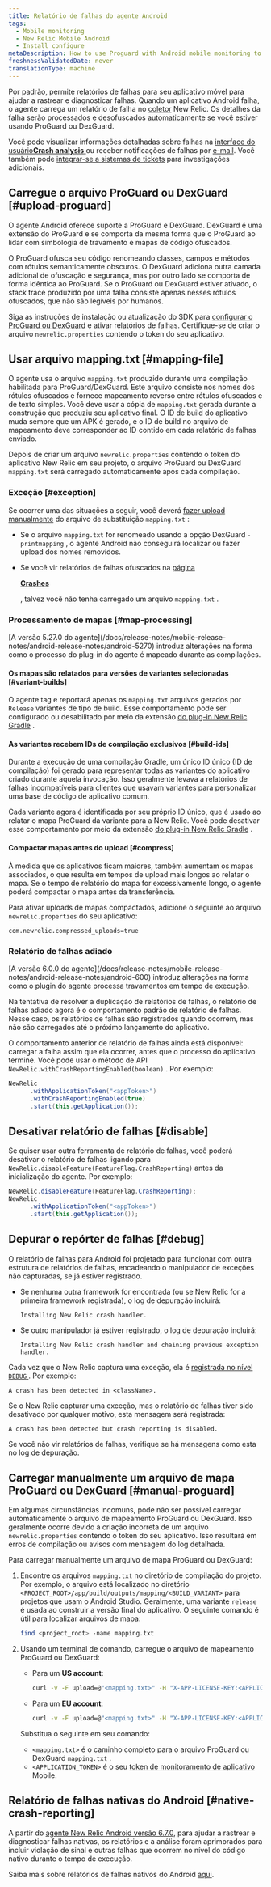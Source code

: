 ```yaml
---
title: Relatório de falhas do agente Android
tags:
  - Mobile monitoring
  - New Relic Mobile Android
  - Install configure
metaDescription: How to use Proguard with Android mobile monitoring to automatically process and de-obfuscate crash details.
freshnessValidatedDate: never
translationType: machine
---
```


Por padrão, <InlinePopover type="mobile"/>permite relatórios de falhas para seu aplicativo móvel para ajudar a rastrear e diagnosticar falhas. Quando um aplicativo Android falha, o agente carrega um relatório de falha no [coletor](/docs/accounts-partnerships/education/getting-started-new-relic/glossary#collector) New Relic. Os detalhes da falha serão processados e desofuscados automaticamente se você estiver usando ProGuard ou DexGuard.

Você pode visualizar informações detalhadas sobre falhas na [interface do usuário<DoNotTranslate>**Crash analysis**</DoNotTranslate> ](/docs/mobile-monitoring/mobile-monitoring-ui/crashes/crash-analysis-group-filter-your-crashes)ou receber notificações de falhas por [e-mail](/docs/mobile-monitoring/mobile-monitoring-ui/crashes/receive-crash-notifications-email). Você também pode [integrar-se a sistemas de tickets](/docs/mobile-monitoring/mobile-monitoring-ui/crashes/file-tickets-mobile-app-crashes) para investigações adicionais.

## Carregue o arquivo ProGuard ou DexGuard [#upload-proguard]

O agente Android oferece suporte a ProGuard e DexGuard. DexGuard é uma extensão do ProGuard e se comporta da mesma forma que o ProGuard ao lidar com simbologia de travamento e mapas de código ofuscados.

O ProGuard ofusca seu código renomeando classes, campos e métodos com rótulos semanticamente obscuros. O DexGuard adiciona outra camada adicional de ofuscação e segurança, mas por outro lado se comporta de forma idêntica ao ProGuard. Se o ProGuard ou DexGuard estiver ativado, o stack trace produzido por uma falha consiste apenas nesses rótulos ofuscados, que não são legíveis por humanos.

Siga as instruções de instalação ou atualização do SDK para [configurar o ProGuard ou DexGuard](/docs/mobile-monitoring/new-relic-mobile-android/install-configure/configure-proguard-or-dexguard-android-apps) e ativar relatórios de falhas. Certifique-se de criar o arquivo `newrelic.properties` contendo o token do seu aplicativo.

## Usar arquivo mapping.txt [#mapping-file]

O agente usa o arquivo `mapping.txt` produzido durante uma compilação habilitada para ProGuard/DexGuard. Este arquivo consiste nos nomes dos rótulos ofuscados e fornece mapeamento reverso entre rótulos ofuscados e de texto simples. Você deve usar a cópia de `mapping.txt` gerada durante a construção que produziu seu aplicativo final. O ID de build do aplicativo muda sempre que um APK é gerado, e o ID de build no arquivo de mapeamento deve corresponder ao ID contido em cada relatório de falhas enviado.

Depois de criar um arquivo `newrelic.properties` contendo o token do aplicativo New Relic em seu projeto, o arquivo ProGuard ou DexGuard `mapping.txt` será carregado automaticamente após cada compilação.

### Exceção [#exception]

Se ocorrer uma das situações a seguir, você deverá [fazer upload manualmente](#manual-proguard) do arquivo de substituição `mapping.txt` :

* Se o arquivo `mapping.txt` for renomeado usando a opção DexGuard `-printmapping` , o agente Android não conseguirá localizar ou fazer upload dos nomes removidos.

* Se você vir relatórios de falhas ofuscados na [página](/docs/mobile-monitoring/mobile-monitoring-ui/crashes/mobile-apps-crashes-dashboard)

  <DoNotTranslate>[**Crashes**](/docs/mobile-monitoring/mobile-monitoring-ui/crashes/mobile-apps-crashes-dashboard)</DoNotTranslate>

  [ ](/docs/mobile-monitoring/mobile-monitoring-ui/crashes/mobile-apps-crashes-dashboard), talvez você não tenha carregado um arquivo `mapping.txt` .

### Processamento de mapas [#map-processing]

<Callout variant="important">
  [A versão 5.27.0 do agente](/docs/release-notes/mobile-release-notes/android-release-notes/android-5270) introduz alterações na forma como o processo do plug-in do agente é mapeado durante as compilações.
</Callout>

#### Os mapas são relatados para versões de variantes selecionadas [#variant-builds]

O agente tag e reportará apenas os `mapping.txt` arquivos gerados por `Release` variantes de tipo de build. Esse comportamento pode ser configurado ou desabilitado por meio da extensão [do plug-in New Relic Gradle](/docs/mobile-monitoring/new-relic-mobile-android/install-configure/configure-agent-gradle-plugin-extension) .

#### As variantes recebem IDs de compilação exclusivos [#build-ids]

Durante a execução de uma compilação Gradle, um único ID único (ID de compilação) foi gerado para representar todas as variantes do aplicativo criado durante aquela invocação. Isso geralmente levava a relatórios de falhas incompatíveis para clientes que usavam variantes para personalizar uma base de código de aplicativo comum.

Cada variante agora é identificada por seu próprio ID único, que é usado ao relatar o mapa ProGuard da variante para a New Relic. Você pode desativar esse comportamento por meio da extensão [do plug-in New Relic Gradle](/docs/mobile-monitoring/new-relic-mobile-android/install-configure/configure-agent-gradle-plugin-extension) .

#### Compactar mapas antes do upload [#compress]

À medida que os aplicativos ficam maiores, também aumentam os mapas associados, o que resulta em tempos de upload mais longos ao relatar o mapa. Se o tempo de relatório do mapa for excessivamente longo, o agente poderá compactar o mapa antes da transferência.

Para ativar uploads de mapas compactados, adicione o seguinte ao arquivo `newrelic.properties` do seu aplicativo:

```properties
com.newrelic.compressed_uploads=true
```

### Relatório de falhas adiado

<Callout variant="important">
  [A versão 6.0.0 do agente](/docs/release-notes/mobile-release-notes/android-release-notes/android-600) introduz alterações na forma como o plugin do agente processa travamentos em tempo de execução.
</Callout>

Na tentativa de resolver a duplicação de relatórios de falhas, o relatório de falhas adiado agora é o comportamento padrão de relatório de falhas. Nesse caso, os relatórios de falhas são registrados quando ocorrem, mas não são carregados até o próximo lançamento do aplicativo.

O comportamento anterior de relatório de falhas ainda está disponível: carregar a falha assim que ela ocorrer, antes que o processo do aplicativo termine. Você pode usar o método de API `NewRelic.withCrashReportingEnabled(boolean)` . Por exemplo:

```java
NewRelic
      .withApplicationToken("<appToken>")
      .withCrashReportingEnabled(true)
      .start(this.getApplication());
```

## Desativar relatório de falhas [#disable]

Se quiser usar outra ferramenta de relatório de falhas, você poderá desativar o relatório de falhas ligando para `NewRelic.disableFeature(FeatureFlag.CrashReporting)` antes da inicialização do agente. Por exemplo:

```java
NewRelic.disableFeature(FeatureFlag.CrashReporting);
NewRelic
      .withApplicationToken("<appToken>")
      .start(this.getApplication());
```

## Depurar o repórter de falhas [#debug]

O relatório de falhas para Android foi projetado para funcionar com outra estrutura de relatórios de falhas, encadeando o manipulador de exceções não capturadas, se já estiver registrado.

* Se nenhuma outra framework for encontrada (ou se New Relic for a primeira framework registrada), o log de depuração incluirá:

  ```
  Installing New Relic crash handler.
  ```

* Se outro manipulador já estiver registrado, o log de depuração incluirá:

  ```
  Installing New Relic crash handler and chaining previous exception handler.
  ```

Cada vez que o New Relic captura uma exceção, ela é [registrada no nível `DEBUG` ](/docs/mobile-monitoring/new-relic-mobile-android/api-guides/android-agent-configuration-feature-flags#logging). Por exemplo:

```
A crash has been detected in <className>.
```

Se o New Relic capturar uma exceção, mas o relatório de falhas tiver sido desativado por qualquer motivo, esta mensagem será registrada:

```
A crash has been detected but crash reporting is disabled.
```

Se você não vir relatórios de falhas, verifique se há mensagens como esta no log de depuração.

## Carregar manualmente um arquivo de mapa ProGuard ou DexGuard [#manual-proguard]

Em algumas circunstâncias incomuns, pode não ser possível carregar automaticamente o arquivo de mapeamento ProGuard ou DexGuard. Isso geralmente ocorre devido à criação incorreta de um arquivo `newrelic.properties` contendo o token do seu aplicativo. Isso resultará em erros de compilação ou avisos com mensagem do log detalhada.

Para carregar manualmente um arquivo de mapa ProGuard ou DexGuard:

1. Encontre os arquivos `mapping.txt` no diretório de compilação do projeto. Por exemplo, o arquivo está localizado no diretório `<PROJECT_ROOT>/app/build/outputs/mapping/<BUILD_VARIANT>` para projetos que usam o Android Studio. Geralmente, uma variante `release` é usada ao construir a versão final do aplicativo. O seguinte comando é útil para localizar arquivos de mapa:

   ```bash
   find <project_root> -name mapping.txt
   ```

2. Usando um terminal de comando, carregue o arquivo de mapeamento ProGuard ou DexGuard:

   * Para um <DoNotTranslate>**US account**</DoNotTranslate>:

     ```bash
     curl -v -F upload=@"<mapping.txt>" -H "X-APP-LICENSE-KEY:<APPLICATION_TOKEN>" https://mobile-symbol-upload.newrelic.com/symbol
     ```

   * Para um <DoNotTranslate>**EU account**</DoNotTranslate>:

     ```bash
     curl -v -F upload=@"<mapping.txt>" -H "X-APP-LICENSE-KEY:<APPLICATION_TOKEN>" https://mobile-symbol-upload.eu.newrelic.com/symbol
     ```

   Substitua o seguinte em seu comando:

   * `<mapping.txt>` é o caminho completo para o arquivo ProGuard ou DexGuard `mapping.txt` .
   * `<APPLICATION_TOKEN>` é o seu [token de monitoramento de aplicativo](/docs/mobile-monitoring/new-relic-mobile/maintenance/viewing-your-application-token) Mobile.

## Relatório de falhas nativas do Android [#native-crash-reporting]

A partir do [agente New Relic Android versão 6.7.0](/docs/release-notes/mobile-release-notes/android-release-notes/android-670), para ajudar a rastrear e diagnosticar falhas nativas, os relatórios e a análise foram aprimorados para incluir violação de sinal e outras falhas que ocorrem no nível do código nativo durante o tempo de execução.

Saiba mais sobre relatórios de falhas nativos do Android [aqui](/docs/mobile-monitoring/new-relic-mobile-android/install-configure/android-agent-native-crash-reporting).